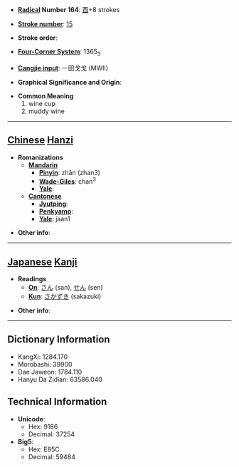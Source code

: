 * '''[[Wiktionary:Chinese radical index| Radical]] Number 164''': [[Wiktionary:Chinese radical index 酉|酉]]+8 strokes

* '''[[Wiktionary:Chinese total strokes index|Stroke number]]''': [[Wiktionary:Chinese total strokes index 15|15]]

* '''Stroke order''': 

* '''[[Wiktionary:Chinese four corner index|Four-Corner System]]''': 1365<sub>3</sub>

* '''[[Wiktionary:Chinese Cangjie index|Cangjie input]]''': 一田戈戈 (MWII)

* '''Graphical Significance and Origin''': 

* '''Common Meaning'''
*#wine cup
*# muddy wine


----

== [[Chinese]] [[Hanzi]] ==

* '''Romanizations'''
** '''[[Mandarin]]'''
*** '''[[Pinyin]]''': zhǎn (zhan3)
*** '''[[Wade-Giles]]''': chan<sup>3</sup>
*** '''[[Yale]]''': 
** '''[[Cantonese]]'''
*** '''[[Jyutping]]''':
*** '''[[Penkyamp]]''': 
*** '''[[Yale]]''': jaan1

* '''Other info''': 

----

== [[Japanese]] [[Kanji]] ==

* '''Readings'''
** '''[[On]]''': [[さん]] (san), [[せん]] (sen)
** '''[[Kun]]''': [[さかずき]] (sakazuki)

* '''Other info''':  

----

== Dictionary Information ==

* KangXi: 1284.170
* Morobashi: 39900
* Dae Jaweon: 1784.110
* Hanyu Da Zidian: 63586.040

== Technical Information ==

* '''Unicode''':
** Hex: 9186
** Decimal: 37254
* '''Big5''':
** Hex: E85C
** Decimal: 59484
